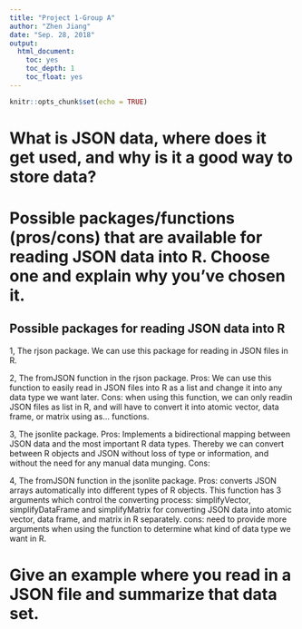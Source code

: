 ```yaml
---
title: "Project 1-Group A"
author: "Zhen Jiang"
date: "Sep. 28, 2018"
output:
  html_document:
    toc: yes
    toc_depth: 1
    toc_float: yes
---
```


```r
knitr::opts_chunk$set(echo = TRUE)
```

# What is JSON data, where does it get used, and why is it a good way to store data?
## 

# Possible packages/functions (pros/cons) that are available for reading JSON data into R. Choose one and explain why you’ve chosen it.
## Possible packages for reading JSON data into R
1, The rjson package.
   We can use this package for reading in JSON files in R.

2, The fromJSON function in the rjson package.
   Pros: We can use this function to easily read in JSON files into R as a list and change it into any data type we want later.
   Cons: when using this function, we can only readin JSON files as list in R, and will have to convert it into atomic vector, data frame, or matrix using as... functions.
   
3, The jsonlite package.
   Pros: Implements a bidirectional mapping between JSON data and the most important R data types. Thereby we can convert between R objects and JSON without loss of type or information, and without the need for any manual data munging.
   Cons: 

4, The fromJSON function in the jsonlite package.
   Pros: converts JSON arrays automatically into different types of R objects.
   This function has 3 arguments which control the converting process: simplifyVector, simplifyDataFrame and simplifyMatrix for converting JSON data into atomic vector, data frame, and matrix in R separately.
   cons: need to provide more arguments when using the function to determine what kind of data type we want in R.
 

# Give an example where you read in a JSON file and summarize that data set.
##